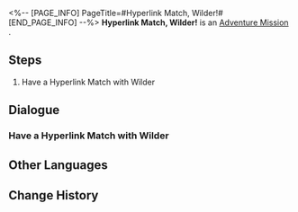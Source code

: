 <%-- [PAGE_INFO]
PageTitle=#Hyperlink Match, Wilder!#
[END_PAGE_INFO] --%>
{{Stub|Dialogue, characters, and location(s)}}
{{Mission Infobox
|id            = 8014139
|title         = 
|image         = Mission Hyperlink Match, Wilder!.png
|type          = Adventure
|event_name    = 
|chapter       = 
|requirements  = 
* [[Adventure Mission]] ''[[Hyperlink Match, Qingque!]]'' completed
* [[Adventure Mission]] ''[[Hyperlink Match, Peppy!]]'' completed
* [[Adventure Mission]] ''[[Hyperlink Match, Sampo!]]'' completed
* [[Adventure Mission]] ''[[Hyperlink Match, Bronya!]]'' completed
* [[Adventure Mission]] ''[[Final Showdown! Intergalactic Celebration!]]'' completed
|summary       = <!--official mission summary from Fate's Atlas-->
|characters    = <!--characters that appear in this mission-->
|startLocation = <!--location as it intially appears on the mission screen-->
|world         = <!--i.e. Penacony-->
|area          = <!--i.e. A Child's Dream-->
|prev          = 
|next          = 
|exp           = 
|credits       = 
|stellarJade   = 
|other         = 
}}
'''Hyperlink Match, Wilder!''' is an [[Adventure Mission]]<!--in [world]-->.

==Steps==
# Have a Hyperlink Match with Wilder

<!--
==Gameplay Notes==

--><!--
==Trial Character==

-->
==Dialogue==
{{Stub Dialogue}}
===Have a Hyperlink Match with Wilder===
{{Mission Description|type=adventure|location=<!--to be added-->|The core gameplay loop behind Aetherium Wars is "dueling." Challenge different players and show your true strength!}}
{{Dialogue Start}}
:{{tx}}
{{Dialogue End}}

==Other Languages==
{{Other Languages
|en   = Hyperlink Match, Wilder!
|zhs  = 超链接对决！维尔德
|zht  = 超連結對決！維爾德
|ja   = ハイパーリンクバトル！ワイルダー
|ko   = 하이퍼링크 대결! 와일더
|es   = Enfrentamiento de hipervínculos: Wilder
|fr   = Combat hyperlink : Wilder !
|ru   = Матч! Уайлдер!
|th   = ประลองไฮเปอร์ลิงก์กับ Wilder!
|vi   = Quyết Đấu Siêu Liên Kết! Wilder
|de   = Hyperlinkmatch, Wilder!
|id   = Duel Hyperlink, Wilder!
|pt   = Batalha de Hyperlink, Wilder!
}}

==Change History==
{{Change History|1.4}}
